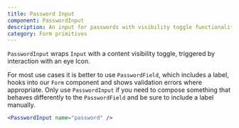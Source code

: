 ```yaml
---
title: Password Input
component: PasswordInput
description: An input for passwords with visibility toggle functionality
category: Form primitives
---
```


`PasswordInput` wraps `Input` with a content visibility toggle, triggered by interaction with an eye Icon.

For most use cases it is better to use `PasswordField`, which includes a label, hooks into our `Form` component and shows validation errors where appropriate.
Only use `PasswordInput` if you need to compose something that behaves differently to the `PasswordField` and be sure to include a label manually.

```jsx preview
<PasswordInput name="password" />
```
